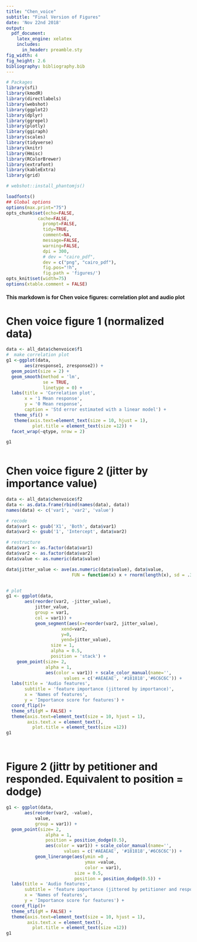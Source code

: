 ```yaml
---
title: "Chen_voice"
subtitle: "Final Version of Figures"
date: 'Nov 22nd 2018'
output: 
  pdf_document:
    latex_engine: xelatex
    includes:
      in_header: preamble.sty
fig_width: 4
fig_height: 2.6
bibliography: bibliography.bib
---
```



```r

# Packages
library(sfi)
library(kmodR)
library(directlabels)
library(webshot)
library(ggplot2)
library(dplyr)
library(ggrepel)
library(plotly)
library(ggiraph)
library(scales)
library(tidyverse)
library(knitr)
library(Hmisc)
library(RColorBrewer)
library(extrafont)
library(kableExtra)
library(grid)

# webshot::install_phantomjs()

loadfonts()
## Global options
options(max.print="75")
opts_chunk$set(echo=FALSE,
            cache=FALSE,
              prompt=FALSE,
              tidy=TRUE,
              comment=NA,
              message=FALSE,
              warning=FALSE,
              dpi = 300,
              # dev = "cairo_pdf",
              dev = c("png", "cairo_pdf"),
              fig.pos="!h",
              fig.path = 'figures/')
opts_knit$set(width=75)
options(xtable.comment = FALSE)
```


#### This markdown is for Chen voice figures: correlation plot and audio plot

\newpage



# Chen voice figure 1 (normalized data)

```r

data <- all_data$chenvoice$f1
#  make correlation plot 
g1 <-ggplot(data,
       aes(zresponse1, zresponse2)) +
  geom_point(size = 2) +
  geom_smooth(method = 'lm', 
              se = TRUE, 
              linetype = 0) +
  labs(title = 'Correlation plot',
       x = '1 Mean response',
       y = '0 Mean response',
       caption = 'Std error estimated with a linear model') +
   theme_sfi() +
   theme(axis.text=element_text(size = 10, hjust = 1),
          plot.title = element_text(size =12)) +
  facet_wrap(~qtype, nrow = 2)

g1
  
```




# Chen voice figure 2 (jitter by importance value)

```r
data <- all_data$chenvoice$f2
data <- as.data.frame(rbind(names(data), data))
names(data) <- c('var1', 'var2', 'value')

# recode
data$var1 <- gsub('X1', 'Both', data$var1)
data$var2 <- gsub('1', 'Intercept', data$var2)

# restructure 
data$var1 <- as.factor(data$var1)
data$var2 <- as.factor(data$var2)
data$value <- as.numeric(data$value)

data$jitter_value <- ave(as.numeric(data$value), data$value,
                         FUN = function(x) x + rnorm(length(x), sd = .3))


# plot
g1 <- ggplot(data, 
       aes(reorder(var2, -jitter_value), 
           jitter_value, 
           group = var1, 
           col = var1)) +
           geom_segment(aes(x=reorder(var2, jitter_value), 
                     xend=var2, 
                     y=0, 
                     yend=jitter_value),
                 size = 1,
                 alpha = 0.5,
                 position = 'stack') + 
    geom_point(size= 2, 
               alpha = 1,
               aes(color = var1)) + scale_color_manual(name='',
                      values = c('#AEAEAE', '#181818','#6C6C6C')) +
  labs(title = 'Audio features', 
       subtitle = 'feature importance (jittered by importance)',
       x = 'Names of features', 
       y = 'Importance score for features') +
  coord_flip()+
  theme_sfi(gM = FALSE) + 
  theme(axis.text=element_text(size = 10, hjust = 1),
        axis.text.x = element_text(),
          plot.title = element_text(size =12)) 
g1




```


# Figure 2 (jittr by petitioner and responded. Equivalent to position = dodge)


```r
g1 <- ggplot(data, 
       aes(reorder(var2, -value), 
           value, 
           group = var1)) +
  geom_point(size= 2, 
               alpha = 1,
               position = position_dodge(0.5),
               aes(color = var1)) + scale_color_manual(name='',
                      values = c('#AEAEAE', '#181818','#6C6C6C')) +
           geom_linerange(aes(ymin =0 , 
                              ymax =value, 
                              color = var1), 
                          size = 0.5,
                          position = position_dodge(0.5)) +
  labs(title = 'Audio features', 
       subtitle = 'feature importance (jittered by petitioner and respondent)',
       x = 'Names of features', 
       y = 'Importance score for features') +
  coord_flip()+
  theme_sfi(gM = FALSE) + 
  theme(axis.text=element_text(size = 10, hjust = 1),
        axis.text.x = element_text(),
          plot.title = element_text(size =12)) 
g1

```


